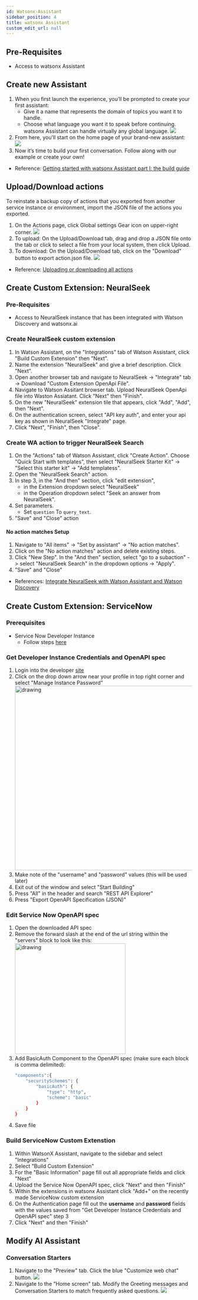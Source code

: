 ```yaml
---
id: Watsonx-Assistant
sidebar_position: 4
title: watsonx Assistant
custom_edit_url: null
---
```

## Pre-Requisites
- Access to watsonx Assistant

## Create new Assistant
1. When you first launch the experience, you’ll be prompted to create your first assistant: 
    - Give it a name that represents the domain of topics you want it to handle. 
    - Choose what language you want it to speak before continuing. watsonx Assistant can handle virtually any global language.
![](./assets/create-wxa-1.png)
1. From here, you’ll start on the home page of your brand-new assistant:
![](./assets/create-wxa-2.png)
1. Now it’s time to build your first conversation. Follow along with our example or create your own!
- Reference: [Getting started with watsonx Assistant part I: the build guide](https://www.ibm.com/blog/getting-started-with-the-new-watson-assistant-part-i-the-build-guide/?c=Watson%20Assistant)
## Upload/Download actions
To reinstate a backup copy of actions that you exported from another service instance or environment, import the JSON file of the actions you exported.
1. On the Actions page, click Global settings Gear icon on upper-right corner.
![](./assets/upload-wxa-actions1.png)
1. To upload: On the Upload/Download tab, drag and drop a JSON file onto the tab or click to select a file from your local system, then click Upload.
1. To download: On the Upload/Download tab, click on the "Download" button to export action.json file.
![](./assets/upload-wxa-actions2.png)
- Reference: [Uploading or downloading all actions](https://cloud.ibm.com/docs/watson-assistant?topic=watson-assistant-upload-download-actions)

## Create Custom Extension: NeuralSeek

### Pre-Requisites
- Access to NeuralSeek instance that has been integrated with Watson Discovery and watsonx.ai
### Create NeuralSeek custom extension <a name="create-neuralseek-custom-extension"></a>
1. In Watson Assistant, on the "Integrations" tab of Watson Assistant, click "Build Custom Extension" then "Next".
2. Name the extension "NeuralSeek" and give a brief description. Click "Next".
3. Open another browser tab and navigate to NeuralSeek -> "Integrate" tab -> Download "Custom Extension OpenApi File".
4. Navigate to Watson Assitant browser tab. Upload NeuralSeek OpenApi file into Waston Assiatant. Click "Next" then "Finish".
5. On the new "NeuralSeek" extension tile that appears, click "Add", "Add", then "Next".
6. On the authentication screen, select "API key auth", and enter your api key as shown in NeuralSeek "Integrate" page.
7. Click "Next", "Finish", then "Close".



### Create WA action to trigger NeuralSeek Search <a name="create-wa-action-to-trigger-neuralseek-search"></a>
1. On the "Actions" tab of Watson Assistant, click "Create Action". Choose "Quick Start with templates", then select  "NeuralSeek Starter Kit" -> "Select this starter kit" -> "Add templatess".
1. Open the "NeuralSeek Search" action.
1. In step 3, in the "And then" section, click "edit extension", 
    - in the Extension dropdown select "NeuralSeek"
    - in the Operation dropdown select "Seek an answer from NeuralSeek".
1. Set parameters. 
    - Set `question` To `query_text`. 
1. "Save" and "Close" action
#### No action matches Setup
1. Navigate to "All items" -> "Set by assistant" -> "No action matches".
1. Click on the "No action matches" action and delete existing steps.
1. Click "New Step". In the "And then" section, select "go to a subaction"  -> select "NeuralSeek Search" in the dropdown options -> "Apply".
1. "Save" and "Close"

- References: [Integrate NeuralSeek with Watson Assistant and Watson Discovery](https://developer.ibm.com/tutorials/integrate-neuralseek-with-watson-assistant-and-watson-discovery/)

## Create Custom Extension: ServiceNow
### Prerequisites
* Service Now Developer Instance
    * Follow steps [here](https://developer.servicenow.com/dev.do#!/learn/learning-plans/tokyo/new_to_servicenow/app_store_learnv2_buildmyfirstapp_tokyo_personal_developer_instances)

### Get Developer Instance Credentials and OpenAPI spec

1. Login into the developer [site](https://developer.servicenow.com/dev.do)
2. Click on the drop down arrow near your profile in top right corner and select "Manage Instance Password"
    <img src="https://zenhub.ibm.com/images/64b6ea16cb0d621557d315d9/58004866-1119-4ce4-8b8e-f2b00b25ba1b" alt="drawing" width="500"/>
3. Make note of the "username" and "password" values (this will be used later)
4. Exit out of the window and select "Start Building"
5. Press "All" in the header and search "REST API Explorer"
6. Press "Export OpenAPI Specification (JSON)"

### Edit Service Now OpenAPI spec
1. Open the downloaded API spec
2. Remove the forward slash at the end of the url string within the "servers" block to look like this:
     <img src="https://zenhub.ibm.com/images/64b6ea16cb0d621557d315d9/32a80241-3fa6-4659-9fb2-9faaf71f4f04" alt="drawing" width="300"/>
3. Add BasicAuth Component to the OpenAPI spec (make sure each block is comma delimited):
    ```sh
    "components":{
        "securitySchemes": {
            "basicAuth": {
                "type": "http",
                "scheme": "basic"
            }
        }
    }
    ```
4. Save file
### Build ServiceNow Custom Extenstion
1. Within WatsonX Assistant, navigate to the sidebar and select "Integrations"
2. Select "Build Custom Extension"
3. For the "Basic Information" page fill out all appropriate fields and click "Next"
4. Upload the Service Now OpenAPI spec, click "Next" and then "Finish"
5. Within the extensions in watsonx Assistant click "Add+" on the recently made ServiceNow custom extension
6. On the Authentication page fill out the **username** and **password** fields with the values saved from "Get Developer Instance Credentials and OpenAPI spec" step 3
7. Click "Next" and then "Finish"

## Modify AI Assistant
### Conversation Starters
1. Navigate to the "Preview" tab. Click the blue "Customize web chat" button.
![](./assets/assistant-preview-customize-web-chat.png)
1. Navigate to the "Home screen" tab. Modify the Greeting messages and Conversation Starters to match frequently asked questions.
![](./assets/assistant-customize-homescreen.png)
